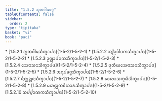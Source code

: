 ```yaml
---
title: "1.5.2 ᨽᩪᨲᨣᩤᨾᩅᨣ᩠ᨣ"
tableOfContents: false
sidebar:
  order: 2
type: "tipitaka"
basket: "vi"
book: "paci"
---
```



<DynamicBreadcrumb />



<TableOfContents book="paci" section="1.5.2">
* [1.5.2.1 ᨽᩪᨲᨣᩤᨾᩈᩥᨠ᩠ᨡᩣᨸᨴ](1-5-2/1-5-2-1)
* [1.5.2.2 ᩋᨬ᩠ᨬᩅᩤᨴᨠᩈᩥᨠ᩠ᨡᩣᨸᨴ](1-5-2/1-5-2-2)
* [1.5.2.3 ᩏᨩ᩠ᨫᩣᨸᨶᨠᩈᩥᨠ᩠ᨡᩣᨸᨴ](1-5-2/1-5-2-3)
* [1.5.2.4 ᩈᩮᨶᩣᩈᨶᩈᩥᨠ᩠ᨡᩣᨸᨴ](1-5-2/1-5-2-4)
* [1.5.2.5 ᨴᩩᨲᩥᨿᩈᩮᨶᩣᩈᨶᩈᩥᨠ᩠ᨡᩣᨸᨴ](1-5-2/1-5-2-5)
* [1.5.2.6 ᩋᨶᩩᨸᨡᨩ᩠ᨩᩈᩥᨠ᩠ᨡᩣᨸᨴ](1-5-2/1-5-2-6)
* [1.5.2.7 ᨶᩥᨠ᩠ᨠᨯ᩠ᨰᨶᩈᩥᨠ᩠ᨡᩣᨸᨴ](1-5-2/1-5-2-7)
* [1.5.2.8 ᩅᩮᩉᩣᩈᨠᩩᨭᩥᩈᩥᨠ᩠ᨡᩣᨸᨴ](1-5-2/1-5-2-8)
* [1.5.2.9 ᨾᩉᩃᩖᨠᩅᩥᩉᩣᩁᩈᩥᨠ᩠ᨡᩣᨸᨴ](1-5-2/1-5-2-9)
* [1.5.2.10 ᩈᨸ᩠ᨸᩣᨱᨠᩈᩥᨠ᩠ᨡᩣᨸᨴ](1-5-2/1-5-2-10)
</TableOfContents>